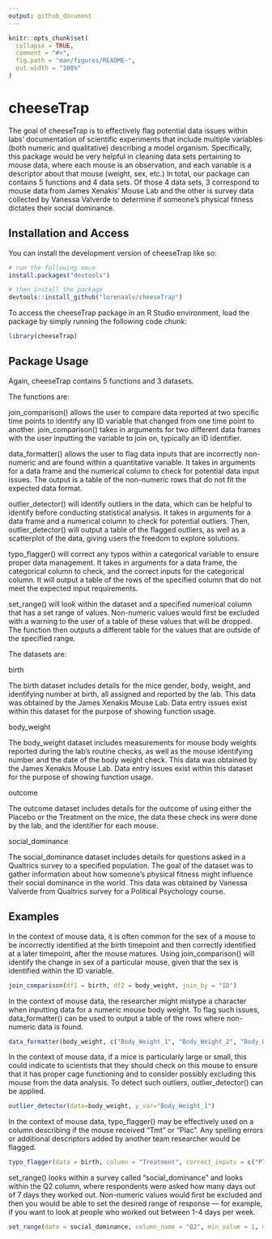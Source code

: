 ```yaml
---
output: github_document
---
```


<!-- README.md is generated from README.Rmd. Please edit that file -->

```r
knitr::opts_chunk$set(
  collapse = TRUE,
  comment = "#>",
  fig.path = "man/figures/README-",
  out.width = "100%"
)
```

# cheeseTrap

The goal of cheeseTrap is to effectively flag potential data issues within labs' documentation of scientific experiments that include multiple variables (both numeric and qualitative) describing a model organism. Specifically, this package would be very helpful in cleaning data sets pertaining to mouse data, where each mouse is an observation, and each variable is a descriptor about that mouse (weight, sex, etc.) In total, our package can contains 5 functions and 4 data sets. Of those 4 data sets, 3 correspond to mouse data from James Xenakis' Mouse Lab and the other is survey data collected by Vanessa Valverde to determine if someone's physical fitness dictates their social dominance.

## Installation and Access

You can install the development version of cheeseTrap like so:

```r
# run the following once
install.packages("devtools")

# then install the package
devtools::install_github("lorenaalv/cheeseTrap")
```
To access the cheeseTrap package in an R Studio environment, load the package by simply running the following code chunk:

```r
library(cheeseTrap)
```


## Package Usage

Again, cheeseTrap contains 5 functions and 3 datasets.

The functions are:

join_comparison() allows the user to compare data reported at two specific time points to identify any ID variable that changed from one time point to another. join_comparison() takes in arguments for two different data frames with the user inputting the variable to join on, typically an ID identifier.

data_formatter() allows the user to flag data inputs that are incorrectly non-numeric and are found within a quantitative variable. It takes in arguments for a data frame and the numerical column to check for potential data input issues. The output is a table of the non-numeric rows that do not fit the expected data format.

outlier_detector() will identify outliers in the data, which can be helpful to identify before conducting statistical analysis. It takes in arguments for a data frame and a numerical column to check for potential outliers. Then, outlier_detector() will output a table of the flagged outliers, as well as a scatterplot of the data, giving users the freedom to explore solutions.

typo_flagger() will correct any typos within a categorical variable to ensure proper data management. It takes in arguments for a data frame, the categorical column to check, and the correct inputs for the categorical column. It will output a table of the rows of the specified column that do not meet the expected input requirements.

set_range() will look within the dataset and a specified numerical column that has a set range of values. Non-numeric values would first be excluded with a warning to the user of a table of these values that will be dropped. The function then outputs a different table for the values that are outside of the specified range.

The datasets are:

birth

The birth dataset includes details for the mice gender, body, weight, and identifying number at birth, all assigned and reported by the lab. This data was obtained by the James Xenakis Mouse Lab. Data entry issues exist within this dataset for the purpose of showing function usage.

body_weight

The body_weight dataset includes measurements for mouse body weights reported during the lab's routine checks, as well as the mouse identifying number and the date of the body weight check. This data was obtained by the James Xenakis Mouse Lab. Data entry issues exist within this dataset for the purpose of showing function usage.

outcome 

The outcome dataset includes details for the outcome of using either the Placebo or the Treatment on the mice, the data these check ins were done by the lab, and the identifier for each mouse.

social_dominance

The social_dominance dataset includes details for questions asked in a Qualtrics survey to a specified population. The goal of the dataset was to gather information about how someone's physical fitness might influence their social dominance in the world. This data was obtained by Vanessa Valverde from Qualtrics survey for a Political Psychology course.

## Examples

In the context of mouse data, it is often common for the sex of a mouse to be incorrectly identified at the birth timepoint and then correctly identified at a later timepoint, after the mouse matures. Using join_comparison() will identify the change in sex of a particular mouse, given that the sex is identified within the ID variable.

```r
join_comparison(df1 = birth, df2 = body_weight, join_by = "ID")
```
In the context of mouse data, the researcher might mistype a character when inputting data for a numeric mouse body weight. To flag such issues, data_formatter() can be used to output a table of the rows where non-numeric data is found.

```r
data_formatter(body_weight, c("Body_Weight_1", "Body_Weight_2", "Body_Weight_3"))
```

In the context of mouse data, if a mice is particularly large or small, this could indicate to scientists that they should check on this mouse to ensure that it has proper cage functioning and to consider possibly excluding this mouse from the data analysis. To detect such outliers, outlier_detector() can be applied.

```r
outlier_detector(data=body_weight, y_var="Body_Weight_1")
```

In the context of mouse data, typo_flagger() may be effectively used on a column describing if the mouse received "Tmt" or "Plac". Any spelling errors or additional descriptors added by another team researcher would be flagged.

```r
typo_flagger(data = birth, column = "Treatment", correct_inputs = c("Plac", "Tmt"))

```

set_range() looks within a survey called “social_dominance” and looks within the Q2 column, where respondents were asked how many days out of 7 days they worked out.  Non-numeric values would first be excluded and then you would be able to set the desired range of response — for example, if you want to look at people who worked out between 1-4 days per week. 

```r
set_range(data = social_dominance, column_name = "Q2", min_value = 1, max_value = 4)
```


